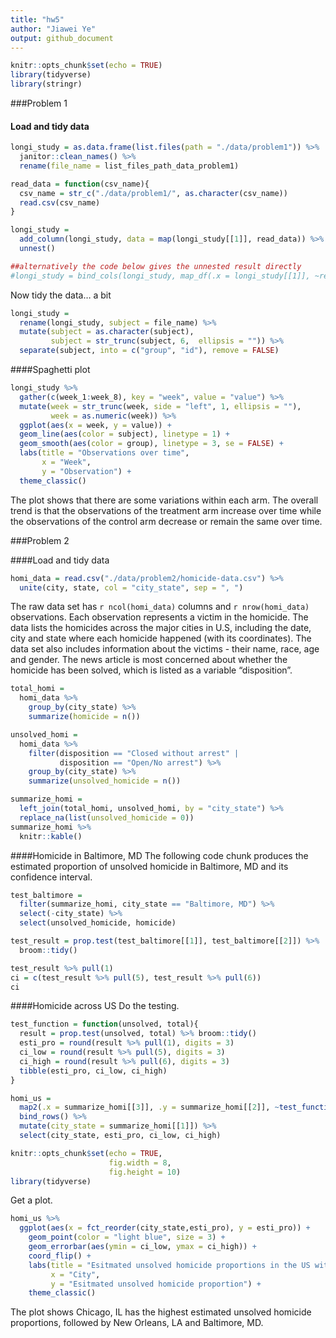 ```yaml
---
title: "hw5"
author: "Jiawei Ye"
output: github_document
---
```


```r
knitr::opts_chunk$set(echo = TRUE)
library(tidyverse)
library(stringr)
```

###Problem 1

#### Load and tidy data

```r

longi_study = as.data.frame(list.files(path = "./data/problem1")) %>% 
  janitor::clean_names() %>% 
  rename(file_name = list_files_path_data_problem1)

read_data = function(csv_name){
  csv_name = str_c("./data/problem1/", as.character(csv_name))
  read.csv(csv_name)
}

longi_study = 
  add_column(longi_study, data = map(longi_study[[1]], read_data)) %>% 
  unnest()

##alternatively the code below gives the unnested result directly
#longi_study = bind_cols(longi_study, map_df(.x = longi_study[[1]], ~read_data(.x)))
```

Now tidy the data... a bit

```r
longi_study =
  rename(longi_study, subject = file_name) %>% 
  mutate(subject = as.character(subject), 
         subject = str_trunc(subject, 6,  ellipsis = "")) %>% 
  separate(subject, into = c("group", "id"), remove = FALSE)
```

####Spaghetti plot

```r
longi_study %>% 
  gather(c(week_1:week_8), key = "week", value = "value") %>% 
  mutate(week = str_trunc(week, side = "left", 1, ellipsis = ""), 
         week = as.numeric(week)) %>% 
  ggplot(aes(x = week, y = value)) +
  geom_line(aes(color = subject), linetype = 1) +
  geom_smooth(aes(color = group), linetype = 3, se = FALSE) +
  labs(title = "Observations over time", 
       x = "Week", 
       y = "Observation") +
  theme_classic() 
```

The plot shows that there are some variations within each arm. The overall trend is that the observations of the treatment arm increase over time while the observations of the control arm decrease or remain the same over time. 

###Problem 2

####Load and tidy data
```r
homi_data = read.csv("./data/problem2/homicide-data.csv") %>% 
  unite(city, state, col = "city_state", sep = ", ")
```

The raw data set has `r ncol(homi_data)` columns and `r nrow(homi_data)` observations. Each observation represents a victim in the  homicide. The data lists the homicides across the major cities in U.S, including the date, city and state where each homicide happened (with its coordinates). The data set also includes information about the victims - their name, race, age and gender. The news article is most concerned about whether the homicide has been solved, which is listed as a variable "disposition". 

```r
total_homi =  
  homi_data %>% 
    group_by(city_state) %>% 
    summarize(homicide = n())

unsolved_homi = 
  homi_data %>% 
    filter(disposition == "Closed without arrest" | 
           disposition == "Open/No arrest") %>% 
    group_by(city_state) %>% 
    summarize(unsolved_homicide = n())  

summarize_homi = 
  left_join(total_homi, unsolved_homi, by = "city_state") %>% 
  replace_na(list(unsolved_homicide = 0))
summarize_homi %>% 
  knitr::kable()
```

####Homicide in Baltimore, MD
The following code chunk produces the estimated proportion of unsolved homicide in Baltimore, MD and its confidence interval.  
```r
test_baltimore = 
  filter(summarize_homi, city_state == "Baltimore, MD") %>% 
  select(-city_state) %>% 
  select(unsolved_homicide, homicide)

test_result = prop.test(test_baltimore[[1]], test_baltimore[[2]]) %>% 
  broom::tidy()

test_result %>% pull(1)
ci = c(test_result %>% pull(5), test_result %>% pull(6))
ci
```

####Homicide across US
Do the testing.  
```r
test_function = function(unsolved, total){
  result = prop.test(unsolved, total) %>% broom::tidy()
  esti_pro = round(result %>% pull(1), digits = 3)
  ci_low = round(result %>% pull(5), digits = 3)
  ci_high = round(result %>% pull(6), digits = 3)
  tibble(esti_pro, ci_low, ci_high)
}

homi_us = 
  map2(.x = summarize_homi[[3]], .y = summarize_homi[[2]], ~test_function(.x, .y)) %>%
  bind_rows() %>% 
  mutate(city_state = summarize_homi[[1]]) %>% 
  select(city_state, esti_pro, ci_low, ci_high)
```

```r
knitr::opts_chunk$set(echo = TRUE, 
                      fig.width = 8,
                      fig.height = 10)
library(tidyverse)
```


Get a plot.  
```r
homi_us %>% 
  ggplot(aes(x = fct_reorder(city_state,esti_pro), y = esti_pro)) +
    geom_point(color = "light blue", size = 3) +
    geom_errorbar(aes(ymin = ci_low, ymax = ci_high)) +
    coord_flip() +
    labs(title = "Esitmated unsolved homicide proportions in the US with confidence intervals", 
         x = "City", 
         y = "Esitmated unsolved homicide proportion") +
    theme_classic()
```

The plot shows Chicago, IL has the highest estimated unsolved homicide proportions, followed by New Orleans, LA and Baltimore, MD. 